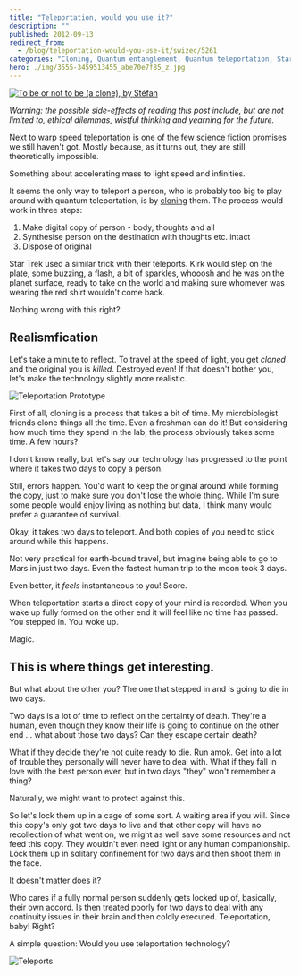 ```yaml
---
title: "Teleportation, would you use it?"
description: ""
published: 2012-09-13
redirect_from:
  - /blog/teleportation-would-you-use-it/swizec/5261
categories: "Cloning, Quantum entanglement, Quantum teleportation, Star Trek, Teleportation, Uncategorized"
hero: ./img/3555-3459513455_abe70e7f85_z.jpg
---
```


[![To be or not to be (a clone), by Stéfan](./img/3555-3459513455_abe70e7f85_z.jpg "To be or not to be (a clone), by Stéfan")](http://www.flickr.com/photos/st3f4n/3459513455/)

_Warning: the possible side-effects of reading this post include, but are not limited to, ethical dilemmas, wistful thinking and yearning for the future._

Next to warp speed [teleportation](http://en.wikipedia.org/wiki/Teleportation "Teleportation") is one of the few science fiction promises we still haven't got. Mostly because, as it turns out, they are still theoretically impossible.

Something about accelerating mass to light speed and infinities.

It seems the only way to teleport a person, who is probably too big to play around with quantum teleportation, is by [cloning](http://en.wikipedia.org/wiki/Cloning "Cloning") them. The process would work in three steps:

1.  Make digital copy of person - body, thoughts and all
2.  Synthesise person on the destination with thoughts etc. intact
3.  Dispose of original

Star Trek used a similar trick with their teleports. Kirk would step on the plate, some buzzing, a flash, a bit of sparkles, whooosh and he was on the planet surface, ready to take on the world and making sure whomever was wearing the red shirt wouldn't come back.

Nothing wrong with this right?

## Realismfication

Let's take a minute to reflect. To travel at the speed of light, you get _cloned_ and the original you is _killed_. Destroyed even! If that doesn't bother you, let's make the technology slightly more realistic.

![Teleportation Prototype](./img/3124-3250633626_0ec6dfa6e2_m.jpg "Teleportation Prototype")

First of all, cloning is a process that takes a bit of time. My microbiologist friends clone things all the time. Even a freshman can do it! But considering how much time they spend in the lab, the process obviously takes some time. A few hours?

I don't know really, but let's say our technology has progressed to the point where it takes two days to copy a person.

Still, errors happen. You'd want to keep the original around while forming the copy, just to make sure you don't lose the whole thing. While I'm sure some people would enjoy living as nothing but data, I think many would prefer a guarantee of survival.

Okay, it takes two days to teleport. And both copies of you need to stick around while this happens.

Not very practical for earth-bound travel, but imagine being able to go to Mars in just two days. Even the fastest human trip to the moon took 3 days.

Even better, it _feels_ instantaneous to you! Score.

When teleportation starts a direct copy of your mind is recorded. When you wake up fully formed on the other end it will feel like no time has passed. You stepped in. You woke up.

Magic.

## This is where things get interesting.

But what about the other you? The one that stepped in and is going to die in two days.

Two days is a lot of time to reflect on the certainty of death. They're a human, even though they know their life is going to continue on the other end ... what about those two days? Can they escape certain death?

What if they decide they're not quite ready to die. Run amok. Get into a lot of trouble they personally will never have to deal with. What if they fall in love with the best person ever, but in two days "they" won't remember a thing?

Naturally, we might want to protect against this.

So let's lock them up in a cage of some sort. A waiting area if you will. Since this copy's only got two days to live and that other copy will have no recollection of what went on, we might as well save some resources and not feed this copy. They wouldn't even need light or any human companionship. Lock them up in solitary confinement for two days and then shoot them in the face.

It doesn't matter does it?

Who cares if a fully normal person suddenly gets locked up of, basically, their own accord. Is then treated poorly for two days to deal with any continuity issues in their brain and then coldly executed. Teleportation, baby! Right?

A simple question: Would you use teleportation technology?

![Teleports](https://swizec.com/wp-content/uploads/2012/09/teleportation_0129.jpeg "Teleports")

